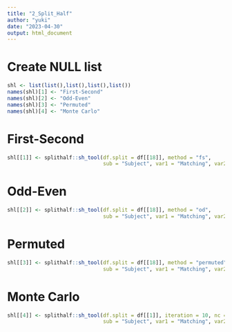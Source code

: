 ```yaml
---
title: "2_Split_Half"
author: "yuki"
date: "2023-04-30"
output: html_document
---
```

# Create NULL list
```r
shl <- list(list(),list(),list(),list())
names(shl)[1] <- "First-Second"
names(shl)[2] <- "Odd-Even"
names(shl)[3] <- "Permuted"
names(shl)[4] <- "Monte Carlo"
```

# First-Second
```r
shl[[1]] <- splithalf::sh_tool(df.split = df[[18]], method = "fs", 
                               sub = "Subject", var1 = "Matching", var2 = "Identity", var3 = "Session")
```
# Odd-Even
```r
shl[[2]] <- splithalf::sh_tool(df.split = df[[18]], method = "od", 
                               sub = "Subject", var1 = "Matching", var2 = "Identity", var3 = "Session")
```
# Permuted
```r
shl[[3]] <- splithalf::sh_tool(df.split = df[[18]], method = "permuted", 
                               sub = "Subject", var1 = "Matching", var2 = "Identity", var3 = "Session")
```
# Monte Carlo
```r
shl[[4]] <- splithalf::sh_tool(df.split = df[[1]], iteration = 10, nc = 16, method = "mc",
                               sub = "Subject", var1 = "Matching", var2 = "Identity", var3 = "Session")
```
